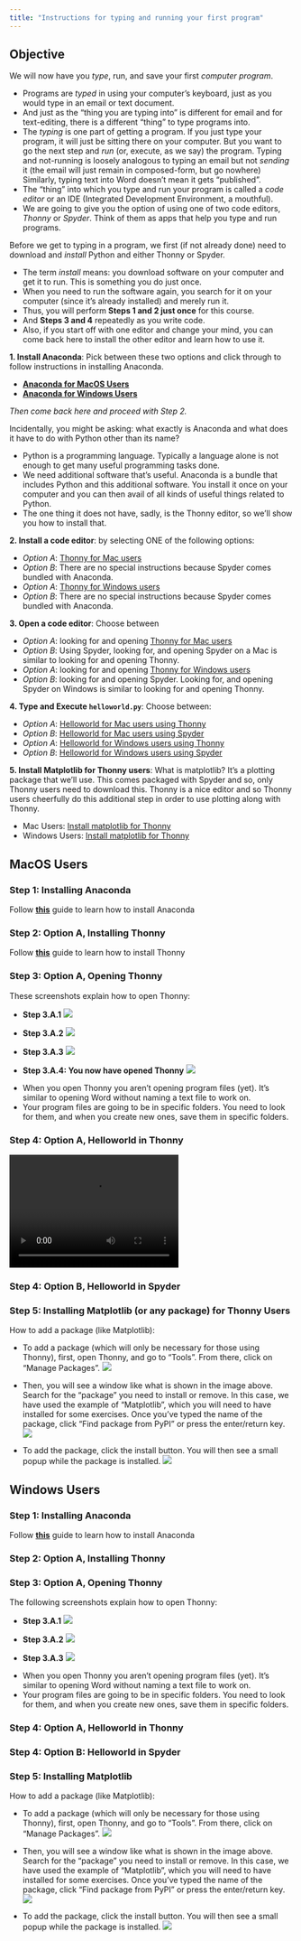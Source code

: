 ```yaml
---
title: "Instructions for typing and running your first program"
---
```


<!-- <div class="breadcrumbs">
  <a href="../../../index.qmd">Home</a> &raquo;
  <a href="">Units</a> &raquo;
  <span class="current-page"></span>
</div> -->

## Objective

We will now have you <em>type</em>, </em>run</em>, and save your first <em>computer program</em>.

:::{.callout-note}
- Programs are <em>typed</em> in using your computer's keyboard, just as you would type in an email or text document. 
- And just as the "thing you are typing into" is different for email and for text-editing, there is a different "thing" to type programs into.
- The <em>typing</em> is one part of getting a program. If you just type your program, it will just be sitting there on your computer. But you want to go the next step and <em>run</em> (or, execute, as we say) the program. Typing and not-running is loosely analogous to typing an email but not <em>sending</em> it (the email will just remain in composed-form, but go nowhere) Similarly, typing text into Word doesn't mean it gets "published".
- The "thing" into which you type and run your program is called a <em>code editor</em> or an IDE (Integrated Development Environment, a mouthful).
- We are going to give you the option of using one of two code editors, <em>Thonny</em> or <em>Spyder</em>. Think of them as apps that help you type and run programs.
:::

Before we get to typing in a program, we first (if not already done) need to download and <em>install</em> Python and either Thonny or Spyder.

- The term <em>install</em> means: you download software on your computer and get it to run. This is something you do just once.
- When you need to run the software again, you search for it on your computer (since it's already installed) and merely run it.
- Thus, you will perform <b>Steps 1 and 2 just once</b> for this course.
- And <b>Steps 3 and 4</b> repeatedly as you write code.
- Also, if you start off with one editor and change your mind, you can come back here to install the other editor and learn how to use it.

**1. Install Anaconda**: Pick between these two options and click through to follow instructions in installing Anaconda.

- [**Anaconda for MacOS Users**](anaconda-mac.qmd)
- [**Anaconda for Windows Users**](anaconda-windows.qmd)

<em>Then come back here and proceed with Step 2.</em>

Incidentally, you might be asking: what exactly is Anaconda and what does it have to do with Python other than its name?

- Python is a programming language. Typically a language alone is not enough to get many useful programming tasks done.
- We need additional software that's useful. Anaconda is a bundle that includes Python and this additional software. You install it once on your computer and you can then avail of all kinds of useful things related to Python.
- The one thing it does not have, sadly, is the Thonny editor, so we'll show you how to install that.

**2. Install a code editor**: by selecting ONE of the following options:

- *Option A*: [Thonny for Mac users](thonny-mac.qmd#install-thonny)
- *Option B*: There are no special instructions because Spyder comes bundled with Anaconda.
- *Option A*: [Thonny for Windows users](thonny-windows.qmd#install-thonny)
- *Option B*: There are no special instructions because Spyder comes bundled with Anaconda.


**3. Open a code editor**: Choose between

- *Option A*: looking for and opening [Thonny for Mac users](editor.qmd#open-thonny-mac)
- *Option B*: Using Spyder, looking for, and opening Spyder on a Mac is similar to looking for and opening Thonny.
- *Option A*: looking for and opening [Thonny for Windows users](editor.qmd#open-thonny-windows)
- *Option B*: looking for and opening Spyder. Looking for, and opening Spyder on Windows is similar to looking for and opening Thonny.

**4. Type and Execute `helloworld.py`**: Choose between:

- *Option A*: [Helloworld for Mac users using Thonny](thonny-mac.qmd#hello-thonny)
- *Option B*: [Helloworld for Mac users using Spyder](thonny-mac.qmd#hello-spyder)
- *Option A*: [Helloworld for Windows users using Thonny](thonny-windows.qmd#hello-thonny)
- *Option B*: [Helloworld for Windows users using Spyder](thonny-windows.qmd#hello-spyder)

**5. Install Matplotlib for Thonny users**: 
What is matplotlib? It's a plotting package that we'll use. This comes packaged with Spyder and so, only Thonny users need to download this. Thonny is a nice editor and so Thonny users cheerfully do this additional step in order to use plotting along with Thonny. 

- Mac Users: [Install matplotlib for Thonny](editor.qmd#mac-matplotlib)
- Windows Users: [Install matplotlib for Thonny](editor.qmd#windows-matplotlib)

## MacOS Users
### Step 1: Installing Anaconda
Follow [**this**](anaconda-mac.qmd) guide to learn how to install Anaconda 

### Step 2: Option A, Installing Thonny
<div id="open-thonny-mac"></div>
Follow [**this**](thonny-mac.qmd) guide to learn how to install Thonny

### Step 3: Option A, Opening Thonny
These screenshots explain how to open Thonny:

- **Step 3.A.1**
![](../../media/units/unit0/module0/spotlight-thonny-1.png)

- **Step 3.A.2**
![](../../media/units/unit0/module0/spotlight-thonny-2.png)

- **Step 3.A.3**
![](../../media/units/unit0/module0/spotlight-thonny-3.png)

- **Step 3.A.4: You now have opened Thonny**
![](../../media/units/unit0/module0/spotlight-thonny-4.png)

:::{.callout-note}
- When you open Thonny you aren't opening program files (yet). It's similar to opening Word without naming a text file to work on.
- Your program files are going to be in specific folders. You need to look for them, and when you create new ones, save them in specific folders.
:::

### Step 4: Option A, Helloworld in Thonny
<!-- {{< video  ../../media/units/unit0/module0/u0-mod0-mac-thonny.mp4 >}} -->
<video height="200" width="300" src="(../../media/units/unit0/module0/u0-mod0-mac-thonny.mp4" type="video/mp4" controls="controls"></video>

### Step 4: Option B, Helloworld in Spyder

### Step 5: Installing Matplotlib (or any package) for Thonny Users
How to add a package (like Matplotlib):

- To add a package (which will only be necessary for those using Thonny), first, open Thonny, and go to "Tools". From there, click on "Manage Packages".
![](../../media/units/unit0/module0/step1mac.jpg)

- Then, you will see a window like what is shown in the image above. Search for the "package" you need to install or remove. In this case, we have used the example of "Matplotlib", which you will need to have installed for some exercises. Once you've typed the name of the package, click "Find package from PyPI" or press the enter/return key.
![](../../media/units/unit0/module0/step2.png)

- To add the package, click the install button. You will then see a small popup while the package is installed.
![](../../media/units/unit0/module0/step3add.png)

## Windows Users
### Step 1: Installing Anaconda
Follow [**this**](anaconda-windows.qmd) guide to learn how to install Anaconda 

### Step 2: Option A, Installing Thonny


### Step 3: Option A, Opening Thonny
<div id="open-thonny-windows"></div>
The following screenshots explain how to open Thonny:

- **Step 3.A.1**
![](../../media/units/unit0/module0/windows-thonny-1.png)

- **Step 3.A.2**
![](../../media/units/unit0/module0/windows-thonny-2.png)

- **Step 3.A.3**
![](../../media/units/unit0/module0/windows-thonny-3.png)

:::{.callout-note}
- When you open Thonny you aren't opening program files (yet). It's similar to opening Word without naming a text file to work on.
- Your program files are going to be in specific folders. You need to look for them, and when you create new ones, save them in specific folders.
:::

### Step 4: Option A, Helloworld in Thonny

### Step 4: Option B: Helloworld in Spyder

### Step 5: Installing Matplotlib
How to add a package (like Matplotlib):

- To add a package (which will only be necessary for those using Thonny), first, open Thonny, and go to "Tools". From there, click on "Manage Packages".
![](../../media/units/unit0/module0/step1win.png)

- Then, you will see a window like what is shown in the image above. Search for the "package" you need to install or remove. In this case, we have used the example of "Matplotlib", which you will need to have installed for some exercises. Once you've typed the name of the package, click "Find package from PyPI" or press the enter/return key.
![](../../media/units/unit0/module0/step2.png)

- To add the package, click the install button. You will then see a small popup while the package is installed.
![](../../media/units/unit0/module0/step3add.png)